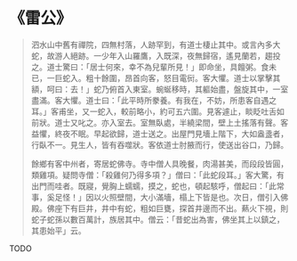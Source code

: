 # 《雷公》

> 泗水山中舊有禪院，四無村落，人跡罕到，有道士棲止其中。或言內多大蛇，故游人絕跡。一少年入山羅鷹，入既深，夜無歸宿，遙見蘭若，趨投之。道士驚曰：「居士何來，幸不為兒輩所見！」即命坐，具饘粥。食未已，一巨蛇入。粗十餘圍，昂首向客，怒目電衏。客大懼。道士以掌擊其額，呵曰：去！」蛇乃俯首入東室。蜿蜒移時，其軀始盡，盤旋其中，一室盡滿。客大懼。道士曰：「此平時所豢養。有我在，不妨，所患客自遇之耳。」客甫坐，又一蛇入，較前略小，約可五六圍。見客遽止，睒眨吐舌如前狀。道士又叱之。亦入室去。室無臥處，半繞梁間，壁上土搖落有聲。客益懼，終夜不眠。早起欲歸，道士送之。出屋門見墻上階下，大如盎盞者，行臥不一。見生人，皆有吞噬狀。客依道士肘腋而行，使送出谷口，乃歸。
>
> 餘鄉有客中州者，寄居蛇佛寺。寺中僧人具晚餐，肉湯甚美，而段段皆圓，類雞項。疑問寺僧：「殺雞何乃得多項？」僧曰：「此蛇段耳。」客大驚，有出門而哇者。既寢，覺胸上蠕蠕，摸之，蛇也，頓起駭呼，僧起曰：「此常事，奚足怪！」因以火照壁間，大小滿墻，榻上下皆是也。次日，僧引入佛殿。佛座下有巨井，井中有蛇，粗如巨甕，探首井邊而不出。爇火下視，則蛇子蛇孫以數百萬計，族居其中。僧云：「昔蛇出為害，佛坐其上以鎮之，其患始平」云。

TODO
